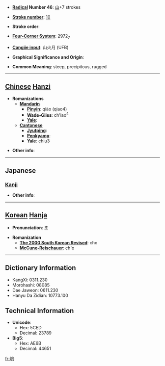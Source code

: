 * '''[[Wiktionary:Chinese radical index| Radical]] Number 46''': [[Wiktionary:Chinese radical index 山|山]]+7 strokes

* '''[[Wiktionary:Chinese total strokes index|Stroke number]]''': [[Wiktionary:Chinese total strokes index 10|10]]

* '''Stroke order''': 

* '''[[Wiktionary:Chinese four corner index|Four-Corner System]]''': 2972<sub>7</sub>

* '''[[Wiktionary:Chinese Cangjie index|Cangjie input]]''': 山火月 (UFB)

* '''Graphical Significance and Origin''': 

* '''Common Meaning''': steep, precipitous, rugged

----

== [[Chinese]] [[Hanzi]] ==

* '''Romanizations'''
** '''[[Mandarin]]'''
*** '''[[Pinyin]]''': qiào (qiao4)
*** '''[[Wade-Giles]]''': ch'iao<sup>4</sup>
*** '''[[Yale]]''': 
** '''[[Cantonese]]'''
*** '''[[Jyutping]]''':
*** '''[[Penkyamp]]''': 
*** '''[[Yale]]''': chiu3

* '''Other info''': 

----

==Japanese==
===[[Kanji]]===
{{kanji|on readings=[[しょう]] (shō)
|kun readings=[[けわしい]] (kewashii), [[きびしい]] (kibishii)
}}

* '''Other info''':  

----

== [[Korean]] [[Hanja]] ==

* '''Pronunciation''': 초

* '''Romanization'''
** '''[[The 2000 South Korean Revised Romanization|The 2000 South Korean Revised]]''': cho
** '''[[McCune-Reischauer]]''': ch'o

----

== Dictionary Information ==

* KangXi: 0311.230
* Morohashi: 08085
* Dae Jaweon: 0611.230
* Hanyu Da Zidian: 10773.100

== Technical Information ==

* '''Unicode''':
** Hex: 5CED
** Decimal: 23789
* '''Big5''':
** Hex: AE6B
** Decimal: 44651

[[fr:峭]]